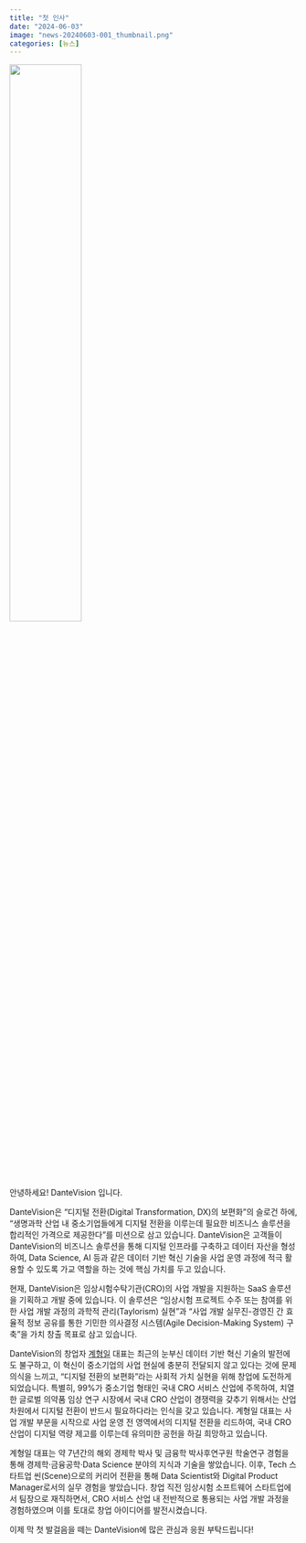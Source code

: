 ```yaml
---
title: "첫 인사"
date: "2024-06-03"
image: "news-20240603-001_thumbnail.png"
categories: [뉴스]
---
```


:::{.news-body}


::::{.container-fluid .text-center .mt-5 .mb-5}
![](news-20240603-001_image.jpg){.img-fluid width="50%"}
::::


안녕하세요! DanteVision 입니다.

DanteVision은 "디지털 전환(Digital Transformation, DX)의 보편화"의 슬로건 하에, "생명과학 산업 내 중소기업들에게 디지털 전환을 이루는데 필요한 비즈니스 솔루션을 합리적인 가격으로 제공한다"를 미션으로 삼고 있습니다. DanteVision은 고객들이 DanteVision의 비즈니스 솔루션을 통해 디지털 인프라를 구축하고 데이터 자산을 형성하여, Data Science, AI 등과 같은 데이터 기반 혁신 기술을 사업 운영 과정에 적극 활용할 수 있도록 가교 역할을 하는 것에 핵심 가치를 두고 있습니다.

현재, DanteVision은 임상시험수탁기관(CRO)의 사업 개발을 지원하는 SaaS 솔루션을 기획하고 개발 중에 있습니다. 이 솔루션은 “임상시험 프로젝트 수주 또는 참여를 위한 사업 개발 과정의 과학적 관리(Taylorism) 실현”과 “사업 개발 실무진-경영진 간 효율적 정보 공유를 통한 기민한 의사결정 시스템(Agile Decision-Making System) 구축”을 가치 창출 목표로 삼고 있습니다.

DanteVision의 창업자 [계형일](https://www.linkedin.com/in/henrykye){target="_blank"} 대표는 최근의 눈부신 데이터 기반 혁신 기술의 발전에도 불구하고, 이 혁신이 중소기업의 사업 현실에 충분히 전달되지 않고 있다는 것에 문제의식을 느끼고, "디지털 전환의 보편화"라는 사회적 가치 실현을 위해 창업에 도전하게 되었습니다. 특별히, 99%가 중소기업 형태인 국내 CRO 서비스 산업에 주목하여, 치열한 글로벌 의약품 임상 연구 시장에서 국내 CRO 산업이 경쟁력을 갖추기 위해서는 산업 차원에서 디지털 전환이 반드시 필요하다라는 인식을 갖고 있습니다. 계형일 대표는 사업 개발 부문을 시작으로 사업 운영 전 영역에서의 디지털 전환을 리드하여, 국내 CRO 산업이 디지털 역량 제고를 이루는데 유의미한 공헌을 하길 희망하고 있습니다.

계형일 대표는 약 7년간의 해외 경제학 박사 및 금융학 박사후연구원 학술연구 경험을 통해 경제학&CenterDot;금융공학&CenterDot;Data Science 분야의 지식과 기술을 쌓았습니다. 이후, Tech 스타트업 씬(Scene)으로의 커리어 전환을 통해 Data Scientist와 Digital Product Manager로서의 실무 경험을 쌓았습니다. 창업 직전 임상시험 소프트웨어 스타트업에서 팀장으로 재직하면서, CRO 서비스 산업 내 전반적으로 통용되는 사업 개발 과정을 경험하였으며 이를 토대로 창업 아이디어를 발전시켰습니다.


이제 막 첫 발걸음을 떼는 DanteVision에 많은 관심과 응원 부탁드립니다!


:::
